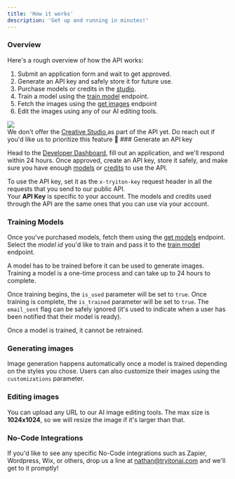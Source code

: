 ```yaml
---
title: 'How it works'
description: 'Get up and running in minutes!'
---
```


### Overview
Here's a rough overview of how the API works:

1. Submit an application form and wait to get approved.
2. Generate an API key and safely store it for future use.
3. Purchase models or credits in the [studio](https://studio.tryitonai.com).
4. Train a model using the [train model](/api/train-model) endpoint.
5. Fetch the images using the [get images](/api/get-model-generated-images) endpoint
6. Edit the images using any of our AI editing tools.

<Frame caption='We only save images uploaded for training, generated with models, or edited with AI tools. Models are automatically deleted once images are generated.'>
 <img src="/images/api-graph.webp" />
</Frame>
<br />
<Info>
We don't offer the <a href="https://studio.tryitonai.com/creative-studio"> Creative Studio </a> as part of the API yet. 
Do reach out if you'd like us to prioritize this feature 🚀
</Info>
### Generate an API key

Head to the <a href="https://studio.tryitonai.com/developers">Developer Dashboard</a>, fill out an application, and we'll respond within 24 hours.
Once approved, create an API key, store it safely, and make sure you have enough <a href="https://studio.tryitonai.com/express">models</a> or <a href="https://studio.tryitonai.com/billing">credits</a>
to use the API.

To use the API key, set it as the `x-tryiton-key` request header in all the requests that you send to our public API.
<br />
<Tip>Your **API Key** is specific to your account. The models and credits used through the API are the same ones that you can use via your account.</Tip>

### Training Models

Once you've purchased models, fetch them using the [get models](/api-reference/model/get-get-models) endpoint.
Select the *model id* you'd like to train and pass it to the [train model](/api-reference/model/post-train-model) endpoint.

A model has to be trained before it can be used to generate images. Training a model is a one-time process and can take up to 24 hours to complete.

Once training begins, the `is_used` parameter will be set to `true`. Once training is complete, the `is_trained` parameter will be set to `true`.
The `email_sent` flag can be safely ignored (it's used to indicate when a user has been notified that their model is ready).

Once a model is trained, it cannot be retrained.

### Generating images

Image generation happens automatically once a model is trained depending on the styles you chose. 
Users can also customize their images using the `customizations` parameter.

### Editing images

You can upload any URL to our AI image editing tools. 
The max size is **1024x1024**, so we will resize the image if it's larger than that.

### No-Code Integrations

If you'd like to see any specific No-Code integrations such as Zapier, Wordpress, Wix, or others, drop us a line at 
[nathan@tryitonai.com](nathan@tryitonai.com) and we'll get to it promptly!
